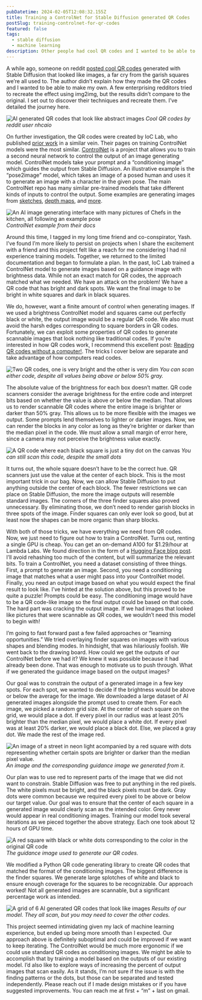 ```yaml
---
pubDatetime: 2024-02-05T12:08:32.155Z
title: Training a ControlNet for Stable Diffusion generated QR Codes
postSlug: training-controlnet-for-qr-codes
featured: false
tags:
  - stable diffusion
  - machine learning
description: Other people had cool QR codes and I wanted to be able to make them, too! The story of how we replicated their process.
---
```



A while ago, someone on reddit [posted cool QR codes](https://old.reddit.com/r/StableDiffusion/comments/141hg9x/controlnet_for_qr_code/) generated with Stable Diffusion that looked like images, a far cry from the garish squares we’re all used to. The author didn’t explain how they made the QR codes and I wanted to be able to make my own. A few enterprising redditors tried to recreate the effect using img2img, but the results didn’t compare to the original. I set out to discover their techniques and recreate them. I’ve detailed the journey here.

![AI generated QR codes that look like abstract images](@assets/qr-codes/their-qr-codes.png)
_Cool QR codes by reddit user nhcaio_

On further investigation, the QR codes were created by IoC Lab, who published [prior work](https://aigc.ioclab.com/sd-showcase/brightness-controlnet.html) in a similar vein. Their pages on training ControlNet models were the most similar. [ControlNet](https://github.com/lllyasviel/ControlNet) is a project that allows you to train a second neural network to control the output of an image generating model. ControlNet models take your prompt and a “conditioning image” which guides the output from Stable Diffusion. An illustrative example is the “pose2image” model, which takes an image of a posed human and uses it to generate an image with a character in the given pose. The main ControlNet repo has many similar pre-trained models that take different kinds of inputs to control the output. Some examples are generating images from [sketches](https://github.com/lllyasviel/ControlNet#controlnet-with-user-scribbles), [depth maps](https://github.com/lllyasviel/ControlNet#controlnet-with-depth), and [more](https://github.com/lllyasviel/ControlNet#controlnet-with-semantic-segmentation).

![An AI image generating interface with many pictures of Chefs in the kitchen, all following an example pose](@assets/qr-codes/controlnet-human-pose.png)
_ControlNet example from their docs_

Around this time, I tagged in my long time friend and co-conspirator, Yash. I’ve found I’m more likely to persist on projects when I share the excitement with a friend and this project felt like a reach for me considering I had nil experience training models. Together, we returned to the limited documentation and began to formulate a plan. In the past, IoC Lab trained a ControlNet model to generate images based on a guidance image with brightness data. While not an exact match for QR codes, the approach matched what we needed. We have an attack on the problem! We have a QR code that has bright and dark spots. We want the final image to be bright in white squares and dark in black squares.

We do, however, want a finite amount of control when generating images. If we used a brightness ControlNet model and squares came out perfectly black or white, the output image would be a regular QR code. We also must avoid the harsh edges corresponding to square borders in QR codes. Fortunately, we can exploit some properties of QR codes to generate scannable images that look nothing like traditional codes. If you’re interested in how QR codes work, I recommend this excellent post: [Reading QR codes without a computer!](https://qr.blinry.org/). The tricks I cover below are separate and take advantage of how computers read codes.

![Two QR codes, one is very bright and the other is very dim](@assets/qr-codes/qr-dark-and-bright-min.svg)
_You can scan either code, despite all values being above or below 50% gray._

The absolute value of the brightness for each box doesn’t matter. QR code scanners consider the average brightness for the entire code and interpret bits based on whether the value is above or below the median. That allows us to render scannable QR codes where the entire image is brighter or darker than 50% gray. This allows us to be more flexible with the images we output. Some prompts lend themselves to lighter or darker images. Now, we can render the blocks in any color as long as they’re brighter or darker than the median pixel in the code. We must allow a small margin of error here, since a camera may not perceive the brightness value exactly.

<Image
  className="center max-w-xs"
  src={minimal}
  alt="A QR code where each black square is just a tiny dot on the canvas"
/>
*You can still scan this code, despite the small dots*

It turns out, the whole square doesn’t have to be the correct hue. QR scanners just use the value at the center of each block. This is the most important trick in our bag. Now, we can allow Stable Diffusion to put anything outside the center of each block. The fewer restrictions we can place on Stable Diffusion, the more the image outputs will resemble standard images. The corners of the three finder squares also proved unnecessary. By eliminating those, we don’t need to render garish blocks in three spots of the image. Finder squares can only ever look so good, but at least now the shapes can be more organic than sharp blocks.

With both of those tricks, we have everything we need from QR codes. Now, we just need to figure out how to train a ControlNet. Turns out, renting a single GPU is cheap. You can get an on-demand A100 for $1.29/hour at Lambda Labs. We found direction in the form of a [Hugging Face blog post](https://huggingface.co/blog/train-your-controlnet). I’ll avoid rehashing too much of the content, but will summarize the relevant bits. To train a ControlNet, you need a dataset consisting of three things. First, a prompt to generate an image. Second, you need a conditioning image that matches what a user might pass into your ControlNet model. Finally, you need an output image based on what you would expect the final result to look like. I’ve hinted at the solution above, but this proved to be quite a puzzle! Prompts could be easy. The conditioning image would have to be a QR code-like image so the final output could be based on that code. The hard part was cracking the output image. If we had images that looked like pictures that were scannable as QR codes, we wouldn’t need this model to begin with!

I’m going to fast forward past a few failed approaches or “learning opportunities.” We tried overlaying finder squares on images with various shapes and blending modes. In hindsight, that was hilariously foolish. We went back to the drawing board. How could we get the outputs of our ControlNet before we had it? We knew it was possible because it had already been done. That was enough to motivate us to push through. What if we generated the guidance image based on the output images?

Our goal was to constrain the output of a generated image in a few key spots. For each spot, we wanted to decide if the brightness would be above or below the average for the image. We downloaded a large dataset of AI generated images alongside the prompt used to create them. For each image, we picked a random grid size. At the center of each square on the grid, we would place a dot. If every pixel in our radius was at least 20% brighter than the median pixel, we would place a white dot. If every pixel was at least 20% darker, we would place a black dot. Else, we placed a gray dot. We made the rest of the image red.

![An image of a street in neon light acompanied by a red square with dots representing whether certain spots are brighter or darker than the median pixel value.](@assets/qr-codes/generated-mask-image.png)
_An image and the corresponding guidance image we generated from it._

Our plan was to use red to represent parts of the image that we did not want to constrain. Stable Diffusion was free to put anything in the red pixels. The white pixels must be bright, and the black pixels must be dark. Gray dots were common because we required every pixel to be above or below our target value. Our goal was to ensure that the center of each square in a generated image would clearly scan as the intended color. Grey never would appear in real conditioning images. Training our model took several iterations as we pieced together the above strategy. Each one took about 12 hours of GPU time.

<Image
  className="center max-w-xs"
  src={guidanceImage}
  alt="A red square with black or white dots corresponding to the color in the original QR code"
/>
*The guidance image used to generate our QR codes.*

We modified a Python QR code generating library to create QR codes that matched the format of the conditioning images. The biggest difference is the finder squares. We generate large splotches of white and black to ensure enough coverage for the squares to be recognizable. Our approach worked! Not all generated images are scannable, but a significant percentage work as intended.

![A grid of 6 AI generated QR codes that look like images](@assets/qr-codes/my-qr-codes.png)
_Results of our model. They all scan, but you may need to cover the other codes._

This project seemed intimidating given my lack of machine learning experience, but ended up being more smooth than I expected. Our approach above is definitely suboptimal and could be improved if we want to keep iterating. The ControlNet would be much more ergonomic if we could use standard QR codes as conditioning images. We might be able to accomplish that by training a model based on the outputs of our existing model. I’d also like to explore ways of increasing the percent of output images that scan easily. As it stands, I’m not sure if the issue is with the finding patterns or the dots, but those can be separated and tested independently. Please reach out if I made design mistakes or if you have suggested improvements. You can reach me at first + “m” + last on gmail.
